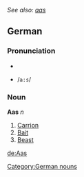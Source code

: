 ''See also: [[aas]]''
==German==
===Pronunciation===
*{{IPA|/aːs/}}
*{{SAMPA}} /<tt>a:s</tt>/

===Noun===
'''Aas''' ''n''
#[[carrion|Carrion]]
#[[bait|Bait]]
#[[beast|Beast]]

{{de-decl-noun|Aas|Aase]], [[Äser|Aases|Aase]], [[Äser|Aas|Aase]], [[Äser|Aas]], [[Aase|Aasen]], [[Äsern}}

[[Category:German nouns]]

[[de:Aas]]